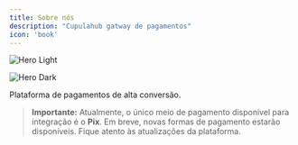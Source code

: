 ```yaml
---
title: Sobre nós
description: "Cupulahub gatway de pagamentos"
icon: 'book'
---
```


<img
  className="block dark:hidden"
  src="/images/light.png"
  alt="Hero Light"
/>

<img
  className="hidden dark:block"
  src="/images/dark.png"
  alt="Hero Dark"
/>

Plataforma de pagamentos de alta conversão. 

> **Importante:** Atualmente, o único meio de pagamento disponível para integração é o **Pix**.
Em breve, novas formas de pagamento estarão disponíveis. Fique atento às atualizações da plataforma.

